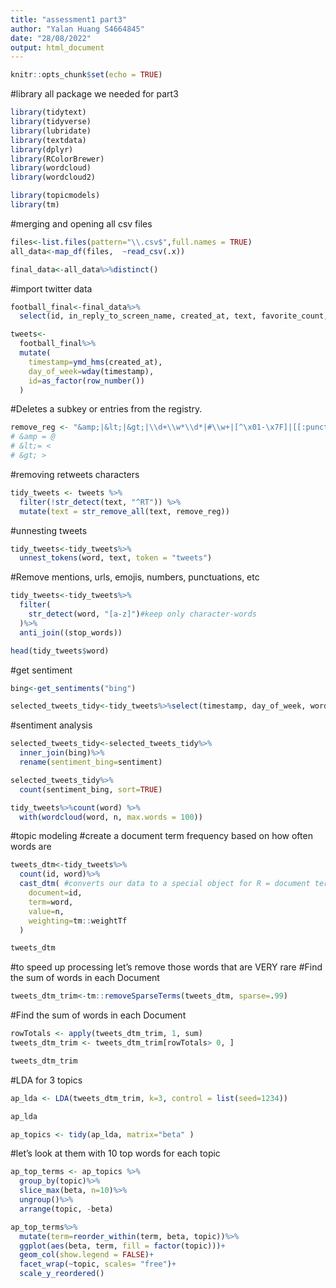 ```yaml
---
title: "assessment1 part3"
author: "Yalan Huang S4664845"
date: "28/08/2022"
output: html_document
---
```


```r
knitr::opts_chunk$set(echo = TRUE)
```


#library all package we needed for part3
```r
library(tidytext)
library(tidyverse)
library(lubridate)
library(textdata)
library(dplyr)
library(RColorBrewer)
library(wordcloud)
library(wordcloud2)

library(topicmodels)
library(tm)

```

#merging and opening all csv files

```r
files<-list.files(pattern="\\.csv$",full.names = TRUE) 
all_data<-map_df(files,  ~read_csv(.x))

```

```r
final_data<-all_data%>%distinct()
```

#import twitter data

```r
football_final<-final_data%>%
  select(id, in_reply_to_screen_name, created_at, text, favorite_count, retweet_count)
```

```r
tweets<-
  football_final%>%
  mutate(
    timestamp=ymd_hms(created_at),
    day_of_week=wday(timestamp),
    id=as_factor(row_number())
  )
```

#Deletes a subkey or entries from the registry.

```r
remove_reg <- "&amp;|&lt;|&gt;|\\d+\\w*\\d*|#\\w+|[^\x01-\x7F]|[[:punct:]]|https\\S*"
# &amp = @
# &lt;= <
# &gt; >
```


#removing retweets characters

```r

tidy_tweets <- tweets %>% 
  filter(!str_detect(text, "^RT")) %>%
  mutate(text = str_remove_all(text, remove_reg)) 

```

#unnesting tweets 

```r

tidy_tweets<-tidy_tweets%>%
  unnest_tokens(word, text, token = "tweets") 

```

#Remove mentions, urls, emojis, numbers, punctuations, etc

```r
tidy_tweets<-tidy_tweets%>%
  filter(
    str_detect(word, "[a-z]")#keep only character-words
  )%>%
  anti_join((stop_words))

```

```r
head(tidy_tweets$word)
```

#get sentiment
```r
bing<-get_sentiments("bing")
```

```r
selected_tweets_tidy<-tidy_tweets%>%select(timestamp, day_of_week, word, id)
```

#sentiment analysis
```r
selected_tweets_tidy<-selected_tweets_tidy%>%
  inner_join(bing)%>%
  rename(sentiment_bing=sentiment)

```

```r
selected_tweets_tidy%>%
  count(sentiment_bing, sort=TRUE)
```

```r
tidy_tweets%>%count(word) %>%
  with(wordcloud(word, n, max.words = 100))

```

#topic modeling
#create a document term frequency based on how often words are

```r
tweets_dtm<-tidy_tweets%>%
  count(id, word)%>%
  cast_dtm( #converts our data to a special object for R = document term frequency matrix
    document=id,
    term=word,
    value=n,
    weighting=tm::weightTf
  )
```

```r
tweets_dtm
```

#to speed up processing let's remove those words that are VERY rare
#Find the sum of words in each Document

```r
tweets_dtm_trim<-tm::removeSparseTerms(tweets_dtm, sparse=.99)
```

#Find the sum of words in each Document

```r
rowTotals <- apply(tweets_dtm_trim, 1, sum) 
tweets_dtm_trim <- tweets_dtm_trim[rowTotals> 0, ]
```

```r
tweets_dtm_trim
```

#LDA for 3 topics

```r
ap_lda <- LDA(tweets_dtm_trim, k=3, control = list(seed=1234))
```

```r
ap_lda
```

```r
ap_topics <- tidy(ap_lda, matrix="beta" )
```

#let's look at them with 10 top words for each topic

```r

ap_top_terms <- ap_topics %>%
  group_by(topic)%>%
  slice_max(beta, n=10)%>%
  ungroup()%>%
  arrange(topic, -beta)

```

```r

ap_top_terms%>%
  mutate(term=reorder_within(term, beta, topic))%>%
  ggplot(aes(beta, term, fill = factor(topic)))+
  geom_col(show.legend = FALSE)+
  facet_wrap(~topic, scales= "free")+
  scale_y_reordered()

```

